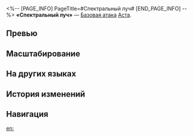 <%-- [PAGE_INFO]
PageTitle=#Спектральный луч#
[END_PAGE_INFO] --%>
{{Навык Инфобокс
|Название         = Спектральный луч
|Изображение      = Навык Спектральный луч.png
|Персонаж         = Аста
|Тип              = Базовая атака
|Тэг              = Одиночная атака
|УронСтойк        = 10
|ЭнергияГен       = 20
|Энергия          = 
|Длительность     = 
|Описание         = Наносит выбранному противнику огненный урон, равный {{Цвет|Выделенный|50%—110%}} от силы атаки Асты.
|Свойство1        = 
|Масштабирование1 = 
}}
'''«Спектральный луч»''' — [[Базовая атака]] [[Аста]].

==Превью==
{{Превью
|Файл = Спектральный луч Превью
}}

==Масштабирование==
{{Масштабирование навыка
|50%;60%;70%;80%;90%;100%;110%;120%;130%;140%
}}

==На других языках==
{{На других языках
|en   = Spectrum Beam
|zhs  = 光谱射线
|zht  = 光譜射線
|ja   = スペクトル{{Rubi|光線|こうせん}}
|ko   = 스펙트럼 빔
|es   = Haz espectral
|fr   = Rayon spectral
|ru   = Спектральный луч
|th   = Spectrum Beam
|vi   = Tia Quang Phổ
|de   = Spektralstrahl
|id   = Spectrum Beam
|pt   = Raio Espectral
}}

==История изменений==
{{История изменений|3.5}}

==Навигация==
{{Навык Навбокс|Аста}}

[[en:]]